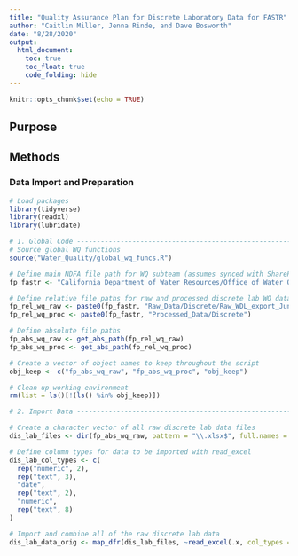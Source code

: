 ```yaml
---
title: "Quality Assurance Plan for Discrete Laboratory Data for FASTR"
author: "Caitlin Miller, Jenna Rinde, and Dave Bosworth"
date: "8/28/2020"
output: 
  html_document:
    toc: true
    toc_float: true
    code_folding: hide
---
```


```r
knitr::opts_chunk$set(echo = TRUE)
```

## Purpose

## Methods

### Data Import and Preparation

```r
# Load packages
library(tidyverse)
library(readxl)
library(lubridate)
```

```r
# 1. Global Code ----------------------------------------------------------
# Source global WQ functions
source("Water_Quality/global_wq_funcs.R")

# Define main NDFA file path for WQ subteam (assumes synced with SharePoint)
fp_fastr <- "California Department of Water Resources/Office of Water Quality and Estuarine Ecology - North Delta Flow Action/WQ_Subteam/"

# Define relative file paths for raw and processed discrete lab WQ data files
fp_rel_wq_raw <- paste0(fp_fastr, "Raw_Data/Discrete/Raw_WDL_export_June2020")
fp_rel_wq_proc <- paste0(fp_fastr, "Processed_Data/Discrete")

# Define absolute file paths
fp_abs_wq_raw <- get_abs_path(fp_rel_wq_raw)
fp_abs_wq_proc <- get_abs_path(fp_rel_wq_proc)

# Create a vector of object names to keep throughout the script
obj_keep <- c("fp_abs_wq_raw", "fp_abs_wq_proc", "obj_keep")

# Clean up working environment
rm(list = ls()[!(ls() %in% obj_keep)])
```

```r
# 2. Import Data -------------------------------------------------------------

# Create a character vector of all raw discrete lab data files
dis_lab_files <- dir(fp_abs_wq_raw, pattern = "\\.xlsx$", full.names = T)

# Define column types for data to be imported with read_excel
dis_lab_col_types <- c(
  rep("numeric", 2),
  rep("text", 3),
  "date",
  rep("text", 2),
  "numeric",
  rep("text", 8)
)

# Import and combine all of the raw discrete lab data
dis_lab_data_orig <- map_dfr(dis_lab_files, ~read_excel(.x, col_types = dis_lab_col_types))
```

